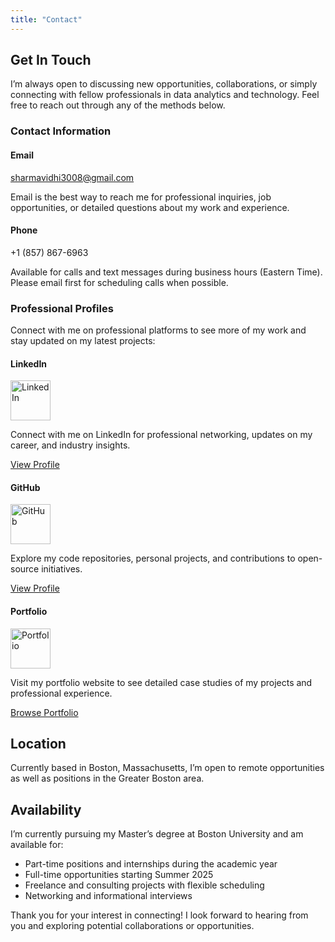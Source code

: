 ```yaml
---
title: "Contact"
---
```


## Get In Touch

I'm always open to discussing new opportunities, collaborations, or simply connecting with fellow professionals in data analytics and technology. Feel free to reach out through any of the methods below.

### Contact Information

::: {.grid}

::: {.g-col-12 .g-col-md-6 .card .p-4 .mb-4}
#### Email
[sharmavidhi3008@gmail.com](mailto:sharmavidhi3008@gmail.com)

Email is the best way to reach me for professional inquiries, job opportunities, or detailed questions about my work and experience.
:::

::: {.g-col-12 .g-col-md-6 .card .p-4 .mb-4}
#### Phone
+1 (857) 867-6963

Available for calls and text messages during business hours (Eastern Time). Please email first for scheduling calls when possible.
:::

:::

### Professional Profiles

Connect with me on professional platforms to see more of my work and stay updated on my latest projects:

::: {.grid}

::: {.g-col-12 .g-col-md-4 .card .p-4 .mb-4 .text-center}
#### LinkedIn
[![LinkedIn](images/linkedin-icon.png){width=64px}](https://in.linkedin.com/in/17vidhisharma)

Connect with me on LinkedIn for professional networking, updates on my career, and industry insights.

[View Profile](https://in.linkedin.com/in/17vidhisharma){.btn .btn-primary .mt-3}
:::

::: {.g-col-12 .g-col-md-4 .card .p-4 .mb-4 .text-center}
#### GitHub
[![GitHub](images/github-icon.png){width=64px}](https://github.com/VidhiSharma2000)

Explore my code repositories, personal projects, and contributions to open-source initiatives.

[View Profile](https://github.com/VidhiSharma2000){.btn .btn-primary .mt-3}
:::

::: {.g-col-12 .g-col-md-4 .card .p-4 .mb-4 .text-center}
#### Portfolio
[![Portfolio](images/portfolio-icon.png){width=64px}](/)

Visit my portfolio website to see detailed case studies of my projects and professional experience.

[Browse Portfolio](/projects.qmd){.btn .btn-primary .mt-3}
:::

:::

## Location

Currently based in Boston, Massachusetts, I'm open to remote opportunities as well as positions in the Greater Boston area.

## Availability

I'm currently pursuing my Master's degree at Boston University and am available for:

- Part-time positions and internships during the academic year
- Full-time opportunities starting Summer 2025
- Freelance and consulting projects with flexible scheduling
- Networking and informational interviews

Thank you for your interest in connecting! I look forward to hearing from you and exploring potential collaborations or opportunities.